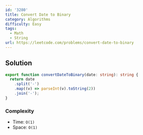 ```yaml
---
id: '3280'
title: Convert Date to Binary
category: Algorithms
difficulty: Easy
tags:
  - Math
  - String
url: https://leetcode.com/problems/convert-date-to-binary
---
```


## Solution

```typescript filename="solution.ts" copy
export function convertDateToBinary(date: string): string {
  return date
    .split('-')
    .map((v) => parseInt(v).toString(2))
    .join('-');
}
```

### Complexity

- Time: `O(1)`
- Space: `O(1)`

